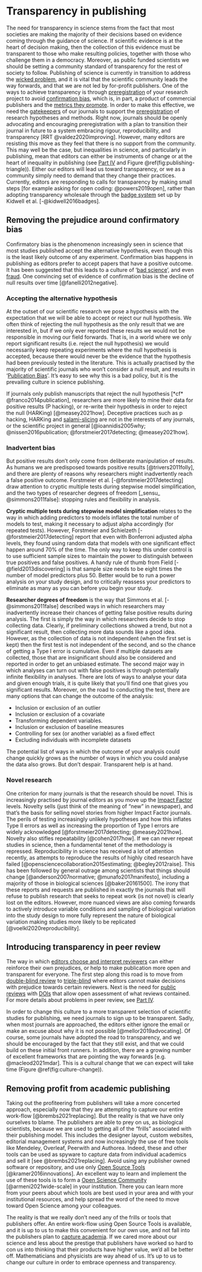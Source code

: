 # Transparency in publishing {#transparency2}

The need for transparency in science stems from the fact that most societies are making the majority of their decisions based on evidence coming through the guidance of science. If scientific evidence is at the heart of decision making, then the collection of this evidence must be transparent to those who make resulting policies, together with those who challenge them in a democracy. Moreover, as public funded scientists we should be setting a community standard of transparency for the rest of society to follow. Publishing of science is currently in transition to address the [wicked problem](#wicked), and it is vital that the scientific community leads the way forwards, and that we are not led by for-profit publishers. One of the ways to achieve transparency is through [preregistration](#commitment) of your research project to avoid [confirmation bias](#PruittData), which is, in part, a product of commercial publishers and the [metrics they promote](#impactfactor). In order to make this effective, we need the [gatekeepers](#gatekeepers) of our journals to support the [preregistration](#commitment) of research hypotheses and methods. Right now, journals should be openly advocating and encouraging preregistration with a plan to transition their journal in future to a system embracing rigour, reproducibility, and transparency [RRT @valdez2020improving]. However, many editors are resisting this move as they feel that there is no support from the community. This may well be the case, but inequalities in science, and particularly in publishing, mean that editors can either be instruments of change or at the heart of inequality in publishing (see [Part IV](#editors) and Figure \@ref(fig:publishing-triangle)). Either our editors will lead us toward transparency, or we as a community simply need to demand that they change their practices. Currently, editors are responding to calls for transparency by making small steps [for example asking for open coding: @powers2019open], rather than adopting transparency wholesale through the [badge system](#transparent) set up by Kidwell et al. [-@kidwell2016badges].

## Removing the prejudice around confirmatory bias
Confirmatory bias is the phenomenon increasingly seen in science that most studies published accept the alternative hypothesis, even though this is the least likely outcome of any experiment. Confirmation bias happens in publishing as editors prefer to accept papers that have a positive outcome. It has been suggested that this leads to a culture of '[bad science](#badscience)', and even [fraud](#pruittdata). One convincing set of evidence of confirmation bias is the decline of null results over time [@fanelli2012negative].


### Accepting the alternative hypothesis
At the outset of our scientific research we pose a hypothesis with the expectation that we will be able to accept or reject our null hypothesis. We often think of rejecting the null hypothesis as the only result that we are interested in, but if we only ever reported these results we would not be responsible in moving our field forwards. That is, in a world where we only report significant results (i.e. reject the null hypothesis) we would necessarily keep repeating experiments where the null hypothesis is accepted, because there would never be the evidence that the hypothesis had been previously tested in the literature. This is actually practised by the majority of scientific journals who won't consider a null result, and results in '[Publication Bias](#badscience)'. It's easy to see why this is a bad policy, but it is the prevailing culture in science publishing.

If journals only publish manuscripts that reject the null hypothesis [*cf* @franco2014publication], researchers are more likely to mine their data for positive results (P hacking), or re-write their hypothesis in order to reject the null (HARKing) [@measey2021how]. Deceptive practices such as p hacking, HARKing and [salami-slicing](#salami) are not in the interests of any journals, or the scientific project in general [@ioannidis2005why; @nissen2016publication; @forstmeier2017detecting; @measey2021how]. 


### Inadvertent bias
But positive results don’t only come from deliberate manipulation of results. As humans we are predisposed towards positive results [@trivers2011folly], and there are plenty of reasons why researchers might inadvertently reach a false positive outcome. Forstmeier et al. [-@forstmeier2017detecting] draw attention to cryptic multiple tests during stepwise model simplification, and the two types of researcher degrees of freedom [_sensu_ @simmons2011false]: stopping rules and flexibility in analysis.

__Cryptic multiple tests during stepwise model simplification__ relates to the way in which adding predictors to models inflates the total number of models to test, making it necessary to adjust alpha accordingly (for repeated tests). However, Forstmeier and Schielzeth [-@forstmeier2017detecting] report that even with Bonferroni adjusted alpha levels, they found using random data that models with one significant effect happen around 70% of the time. The only way to keep this under control is to use sufficient sample sizes to maintain the power to distinguish between true positives and false positives. A handy rule of thumb from Field [-@field2013discovering] is that sample size needs to be eight times the number of model predictors plus 50. Better would be to run a power analysis on your study design, and to critically reassess your predictors to eliminate as many as you can before you begin your study.

__Researcher degrees of freedom__ is the way that Simmons et al. [-@simmons2011false] described ways in which researchers may inadvertently increase their chances of getting false positive results during analysis. The first is simply the way in which researchers decide to stop collecting data. Clearly, if preliminary collections showed a trend, but not a significant result, then collecting more data sounds like a good idea. However, as the collection of data is not independent (when the first set is kept) then the first test is not independent of the second, and so the chance of getting a Type I error is cumulative. Even if multiple datasets are collected, those that are insignificant should also be considered and reported in order to get an unbiased estimate. The second major way in which analyses can turn out with false positives is through potentially infinite flexibility in analyses. There are lots of ways to analyse your data and given enough trials, it is quite likely that you’ll find one that gives you significant results. Moreover, on the road to conducting the test, there are many options that can change the outcome of the analysis:

- Inclusion or exclusion of an outlier
- Inclusion or exclusion of a covariate
- Transforming dependent variables. 
- Inclusion or exclusion of baseline measures
- Controlling for sex (or another variable) as a fixed effect
- Excluding individuals with incomplete datasets

The potential list of ways in which the outcome of your analysis could change quickly grows as the number of ways in which you could analyse the data also grows. But don’t despair. Transparent help is at hand.

### Novel research
One criterion for many journals is that the research should be novel. This is increasingly practised by journal editors as you move up the [Impact Factor](#impactfactor) levels. Novelty sells (just think of the meaning of “new” in newspaper), and that’s the basis for selling novel stories from higher Impact Factor journals. The perils of testing increasingly unlikely hypotheses and how this inflates Type II errors as well as increasing the proportion of Type I errors are widely acknowledged [@forstmeier2017detecting; @measey2021how]. Novelty also stifles repeatability [@cohen2017how]. If we can never repeat studies in science, then a fundamental tenet of the methodology is repressed. Reproducibility in science has received a lot of attention recently, as attempts to reproduce the results of highly cited research have failed [@opensciencecollaboration2015estimating; @begley2012raise]. This has been followed by general outrage among scientists that things should change [@anderson2007normative; @munafo2017manifesto], including a majority of those in biological sciences [@baker20161500]. The irony that these reports and requests are published in exactly the journals that will refuse to publish research that seeks to repeat work (is not novel) is clearly lost on the editors. However, more nuanced views are also coming forwards to actively introduce variable conditions and sampling of biological variation into the study design to more fully represent the nature of biological variation making studies more likely to be replicated [@voelkl2020reproducibility]. 

## Introducing transparency in peer review
The way in which [editors choose and interpret reviewers](#problempeerreview) can either reinforce their own prejudices, or help to make publication more open and transparent for everyone. The first step along this road is to move from [double-blind review](#double) to [triple-blind](#tripple) where editors cannot make decisions with prejudice towards certain reviewers. Next is the need for [public reviews](#publicreviewers) with [DOIs](#DOI) that allow open assessment of what reviews contained. For more details about problems in peer review, see [Part IV](#part4).

In order to change this culture to a more transparent selection of scientific studies for publishing, we need journals to sign up to be transparent. Sadly, when most journals are approached, the editors either ignore the email or make an excuse about why it is not possible [@mellor2019advocating]. Of course, some journals have adopted the road to transparency, and we should be encouraged by the fact that they still exist, and that we could build on these initial front runners. In addition, there are a growing number of excellent frameworks that are pointing the way forwards [e.g. @macleod2021mdar]. This is a cultural change that we can expect will take time (Figure \@ref(fig:culture-change)).

## Removing profit from academic publishing {#openness}
Taking out the profiteering from publishers will take a more concerted approach, especially now that they are attempting to capture our entire work-flow [@brembs2021replacing]. But the reality is that we have only ourselves to blame. The publishers are able to prey on us, as biological scientists, because we are used to getting all of the "frills" associated with their publishing model. This includes the designer layout, custom websites, editorial management systems and now increasingly the use of free tools like Mendeley, Overleaf, Peerwith and Authorea. Indeed, these and other tools can be used as spyware to capture data from individual academics and sell it [see @brembs2021replacing]. Avoid using any publisher owned software or repository, and use only [Open Source Tools](https://101innovations.wordpress.com/) [@kramer2016innovations]. An excellent way to learn and implement the use of these tools is to form a [Open Science Community](osf.io/vz2sy/) [@armeni2021wide-scale] in your institution. There you can learn more from your peers about which tools are best used in your area and with your institutional resources, and help spread the word of the need to move toward Open Science among your colleagues.

The reality is that we really don't need any of the frills or tools that publishers offer. An entire work-flow using Open Source Tools is available, and it is up to us to make this convenient for our own use, and not fall into the publishers plan to [capture academia](http://john.measey.com/Blog/2021/09/27/Academic-capture). If we cared more about our science and less about the prestige that publishers have worked so hard to con us into thinking that their products have higher value, we'd all be better off. Mathematicians and physicists are way ahead of us. It's up to us to change our culture in order to embrace openness and transparency.
